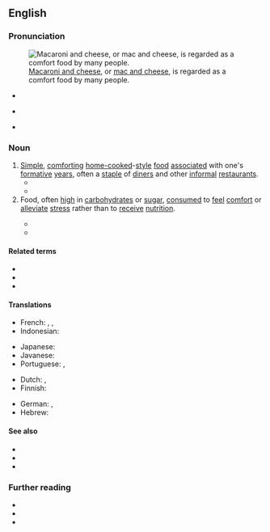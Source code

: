 ==English==
{{was wotd|2021|December|5}}

===Pronunciation===
[[File:7323Cuisine of Bulacan 17.jpg|thumb|[[macaroni and cheese|Macaroni and cheese]], or [[mac and cheese]], is regarded as a comfort food by many people.]]

* {{a|RP}} {{IPA|en|/ˈkʌmfət ˌfuːd/}}
* {{a|GA}} {{IPA|en|/ˈkʌmfɚt ˌfud/}}
* {{hyphenation|en|com|fort food}}

===Noun===
{{en-noun|~}} {{term-label|en|originally|US}}

# [[simple|Simple]], [[comforting#Adjective|comforting]] [[homecooked|home-cooked]]-[[style#Noun|style]] [[food]] [[associate]]d with one's [[formative]] [[year]]s, often a [[staple#Noun|staple]] of [[diner]]s and other [[informal]] [[restaurant]]s.
#* {{quote-journal|en|title=Comfort foods for breakfast|editor={{w|Eugene Patterson}}|newspaper=[[w:The Atlanta Journal-Constitution|The Atlanta Constitution]]|location=Atlanta, Ga.|publisher={{w|Ralph McGill}}|date=15 March 1962|volume=XCIV|issue=229|page=3-F|pageurl=https://www.newspapers.com/clip/79734686/comfort-food/|columns=1–2|oclc=225049322|passage=People like soup. It's what a psychologist would call a '''comfort food'''. Easy to eat, easy to digest, hearty soups are quick energy builders.}}
#* {{quote-journal|en|author=Joyce Brothers|authorlink=Joyce Brothers|title=Obesity might be related to psychological problems|editor=John O. Ferris|newspaper=The Muncie Star|location=Muncie, Ind.|publisher=Muncie Newspapers|date=7 November 1966|volume=90|issue=190|page=7|pageurl=https://www.newspapers.com/clip/79735648/comfort-food/|column=6|oclc=9293344|passage=Studies indicate that most adults, when under severe emotional stress, turn to what could be called "'''comfort food'''"—food associated with the security of childhood, like mother's poached egg or famous chicken soup.}}
# Food, often [[high#Adjective|high]] in [[carbohydrate]]s or [[sugar#Noun|sugar]], [[consume]]d to [[feel#Verb|feel]] [[comfort#Noun|comfort]] or [[alleviate]] [[stress#Noun|stress]] rather than to [[receive]] [[nutrition]].
#: {{ux|en|After the relationship ended, she overindulged on '''comfort food''' every night.}}
#* {{quote-journal|en|author=Betty Boxold|title=Betty’s Column|editor=A. A. Smyser|newspaper={{w|Honolulu Star-Bulletin}}|edition=home|location=Honolulu, Hi.|publisher=Porter Dickinson|date=25 March 1966|volume=55|issue=145|page=C-2|pageurl=https://www.newspapers.com/clip/79736696/comfort-food/|column=1|issn=2326-1137|oclc=8807359|passage=In his recently published "The Thin Book by a Formerly Fat Psychiatrist," Dr. [[w:Theodore Isaac Rubin|[Theodore Isaac] Rubin]] applauds "'''comfort foods'''" for dieters. He states that it is important for dieters to have a comforting food on hand that can be quickly prepared&nbsp;– "fat people are most receptive to comfort." At the top of his list of '''comfort foods''' is tea. He recommends it to dieters because it's calorie-free, can be drunk hot or cold and gives a little lift&nbsp;…}}
#* {{quote-journal|en|author=Cari Romm|title=Why Comfort Food Comforts: A New Study Looks at the Intersection of Taste, Nostalgia, and Loneliness|editor={{w|Jeffrey Goldberg}}|magazine={{w|The Atlantic}}|archiveurl=https://web.archive.org/web/20210607231722if_/https://www.theatlantic.com/health/archive/2015/04/why-comfort-food-comforts/389613/|archivedate=7 June 2021|location=Washington, D.C.|publisher=The Atlantic Monthly Group|date=4 April 2015|issn=1072-7825|oclc=936540106|passage=['''C''']'''omfort food'''’s power may lie primarily in the associations it calls to mind. People who have positive family relationships are more likely to reach for reminders of those relationships in times of sadness—and often, those reminders come in the form of something edible.}}

====Related terms====
* {{l|en|comfort-eat}}
* {{l|en|comfort eating}}
* {{l|en|comfortfic}}

====Translations====
{{trans-top|simple, comforting home-cooked-style food associated with one’s formative years}}
* French: {{t|fr|aliment-doudou|m}}, {{t|fr|aliment-réconfort|m}}, {{t|fr|aliment réconfortant|m}}
* Indonesian: {{t|id|makanan rumahan}}
{{trans-mid}}
* Japanese: {{t|ja|コンフォート・フード}}
* Javanese: {{t|jv|olahan omahan}}
* Portuguese: {{t|pt|comida de conforto|f}}, {{t|pt|comida caseira|f}}
{{trans-bottom}}

{{trans-top|food consumed to feel comfort or alleviate stress}}
* Dutch: {{t+|nl|troosteten|n}}, {{t|nl|troostvoedsel|n}}
* Finnish: {{t|fi|lohturuoka}}
{{trans-mid}}
* German: {{t|de|Nervennahrung|f}}, {{t+|de|Seelentröster|m}}
* Hebrew: {{t|he|אוכל מנחם|alt=אוכל מנחם \ אֹכֶל מְנַחֵם|tr=okhél m'nakhém|m}}
{{trans-bottom}}

====See also====
* {{l|en|eat one's feelings}}
* {{l|en|grub out}}
* {{l|en|soul food}}

===Further reading===
* {{pedia}}
* {{R:OED Online|subentry=comfort food|subpos=n|subid=8985487|entry=comfort|pos=n|id=36890|date=1997}}
* {{R:Lexico|pos=n}}